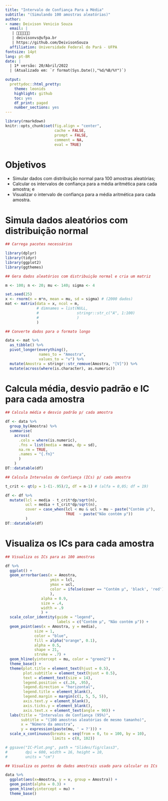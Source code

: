 ```yaml
---
title: "Intervalo de Confiança Para a Média"
subtitle: "(Simulando 100 amostras aleatórias)"
author:
- name: Deivison Venicio Souza
  email: |
   | 🌳🌳🌳🌳🌳🌳
   | deivisonvs@ufpa.br
   | https://github.com/DeivisonSouza
  affiliation: Universidade Federal do Pará - UFPA
fontsize: 14pt
lang: pt-BR
date: |
  | 1ª versão: 20/Abril/2022
  | (Atualizado em: `r format(Sys.Date(),"%d/%B/%Y")`)

output:
  prettydoc::html_pretty:
    theme: leonids
    highlight: github
    toc: yes
    df_print: paged
    number_sections: yes
---
```


```r
library(rmarkdown)
knitr::opts_chunk$set(fig.align = "center", 
                      cache = FALSE, 
                      prompt = FALSE, 
                      comment = NA, 
                      eval = TRUE)
```


# Objetivos

- Simular dados com distribuição normal para 100 amostras aleatórias;
- Calcular os intervalos de confiança para a média aritmética para cada amostra; e
- Visualizar o intervalo de confiança para a média aritmética para cada amostra.


# Simula dados aleatórios com distribuição normal

```r
## Carrega pacotes necessários

library(dplyr)
library(tidyr)
library(ggplot2)
library(ggthemes)
```

```r
## Gera dados aleatórios com distribuição normal e cria um matriz

m <- 100; n <- 20; mu <- 140; sigma <- 4

set.seed(25)
x <- rnorm(n = m*n, mean = mu, sd = sigma) # (2000 dados)
mat <- matrix(data = x, ncol = m,
              # dimnames = list(NULL,
              #                 stringr::str_c("A", 1:100)
              #                 )
              )
```


```r
## Converte dados para o formato longo

data <- mat %>%
  as_tibble() %>%
  pivot_longer(everything(),
               names_to = "Amostra",
               values_to = "v") %>%
  mutate(Amostra = stringr::str_remove(Amostra, "[V]")) %>%
  mutate(across(where(is.character), as.numeric))
```

# Calcula média, desvio padrão e IC para cada amostra

```r
## Calcula média e desvio padrão p/ cada amostra

df <- data %>%
  group_by(Amostra) %>%
  summarise(
    across(
      .cols = where(is.numeric),
      .fns = list(media = mean, dp = sd),
      na.rm = TRUE,
      .names = "{.fn}"
      )
    )
DT::datatable(df)
```


```r
## Calcula Intervalos de Confiança (ICs) p/ cada amostra

t_crit <- qt(p = 1-(1-.95)/2, df = n-1) # (alfa = 0,05; df = 19)

df <- df %>%
  mutate(lcl = media - t_crit*dp/sqrt(n),
         ucl = media + t_crit*dp/sqrt(n),
         cover = case_when(lcl < mu & ucl > mu ~ paste("Contém μ"),
                           TRUE  ~ paste("Não contém μ"))
         )
DT::datatable(df)
```

# Visualiza os ICs para cada amostra

```r
## Visualiza os ICs para as 100 amostras

df %>%
  ggplot() +
  geom_errorbar(aes(x = Amostra,
                    ymin = lcl,
                    ymax = ucl,
                    color = ifelse(cover == "Contém μ", 'black', 'red')
                    ),
                alpha = 0.9,
                size = .4,
                width = .9
                ) +
  scale_color_identity(guide = "legend",
                       labels = c("Contém μ", "Não contém μ")) +
  geom_point(aes(x = Amostra, y = media),
             size = 1,
             color = "blue",
             fill = alpha("orange", 0.1),
             alpha = 0.5,
             shape = 21,
             stroke = .7) +
  geom_hline(yintercept = mu, color = "green2") +
  theme_base() +
  theme(plot.title = element_text(hjust = 0.5),
        plot.subtitle = element_text(hjust = 0.5),
        text = element_text(size = 14),
        legend.position = c(.24, .95),
        legend.direction = "horizontal",
        legend.title = element_blank(),
        legend.margin = margin(c(1, 5, 5, 5)),
        axis.text.y = element_blank(),
        axis.ticks.y = element_blank(),
        axis.text.x = element_text(angle = 90)) +
  labs(title = "Intervalos de Confiança (95%)",
       subtitle = "(100 amostras aleatórias de mesmo tamanho)",
       x = "Número da amostra",
       y = expression(paste(mu, ' = ?'))) +
  scale_x_continuous(breaks = seq(from = 0, to = 100, by = 10),
                     limits = c(0, 102))

# ggsave("IC-Plot.png", path = "Slides/fig/class3",
#        dpi = 600, width = 16, height = 10,
#        units = "cm")
```

```r
## Visualiza os pontos de dados amostrais usado para calcular os ICs

data %>%
  ggplot(aes(x=Amostra, y = v, group = Amostra)) +
  geom_point(alpha = 0.3) +
  geom_hline(yintercept = mu) +
  theme_base()
```

